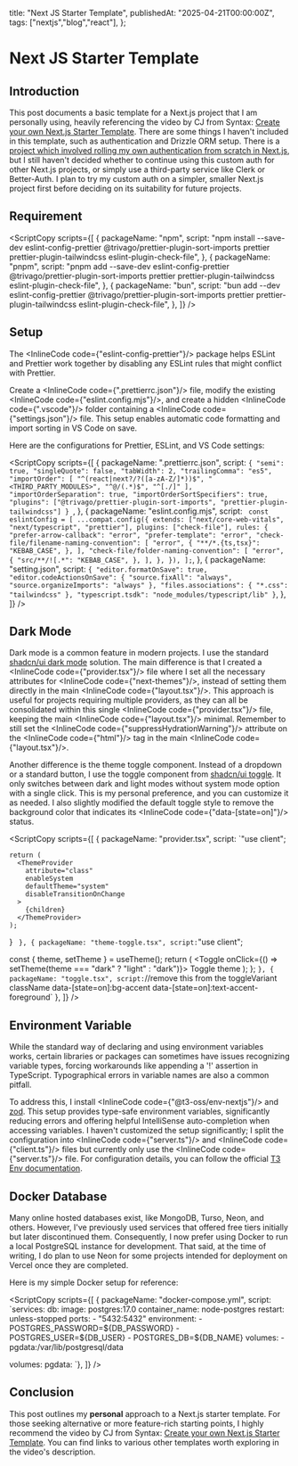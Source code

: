 
  title: "Next JS Starter Template",
  publishedAt: "2025-04-21T00:00:00Z",
  tags: ["nextjs","blog","react"],
};

# Next JS Starter Template

<Date date={metadata.publishedAt} />
<Tag tags={metadata.tags} />

## Introduction

This post documents a basic template for a Next.js project that I am personally using, heavily referencing the video by CJ from Syntax: [Create your own Next.js Starter Template](https://youtu.be/dLRKV-bajS4?si=MAeBfZa6-uoo1wa_). There are some things I haven't included in this template, such as authentication and Drizzle ORM setup. There is a [project which involved rolling my own authentication from scratch in Next.js](../auth-from-scratch), but I still haven't decided whether to continue using this custom auth for other Next.js projects, or simply use a third-party service like Clerk or Better-Auth. I plan to try my custom auth on a simpler, smaller Next.js project first before deciding on its suitability for future projects.

## Requirement

<ScriptCopy
  scripts={[
    {
      packageName: "npm",
      script:
        "npm install --save-dev eslint-config-prettier @trivago/prettier-plugin-sort-imports prettier prettier-plugin-tailwindcss eslint-plugin-check-file",
    },
    {
      packageName: "pnpm",
      script:
        "pnpm add --save-dev eslint-config-prettier @trivago/prettier-plugin-sort-imports prettier prettier-plugin-tailwindcss eslint-plugin-check-file",
    },
    {
      packageName: "bun",
      script:
        "bun add --dev eslint-config-prettier @trivago/prettier-plugin-sort-imports prettier prettier-plugin-tailwindcss eslint-plugin-check-file",
    },
  ]}
/>

## Setup

The <InlineCode code={"eslint-config-prettier"}/> package helps ESLint and Prettier work together by disabling any ESLint rules that might conflict with Prettier.

Create a <InlineCode code={".prettierrc.json"}/> file, modify the existing <InlineCode code={"eslint.config.mjs"}/>, and create a hidden <InlineCode code={".vscode"}/> folder containing a <InlineCode code={"settings.json"}/> file. This setup enables automatic code formatting and import sorting in VS Code on save.

Here are the configurations for Prettier, ESLint, and VS Code settings:

<ScriptCopy
  scripts={[
    {
      packageName: ".prettierrc.json",
      script: `{
    "semi": true,
    "singleQuote": false,
    "tabWidth": 2,
    "trailingComma": "es5",
    "importOrder": [
      "^(react|next?/?([a-zA-Z/]*))$",
      "<THIRD_PARTY_MODULES>",
      "^@/(.*)$",
      "^[./]"
    ],
    "importOrderSeparation": true,
    "importOrderSortSpecifiers": true,
    "plugins": ["@trivago/prettier-plugin-sort-imports", "prettier-plugin-tailwindcss"]
}
`,
    },
    {
      packageName: "eslint.config.mjs",
      script: `
const eslintConfig = [
  ...compat.config({
    extends: ["next/core-web-vitals", "next/typescript", "prettier"],
    plugins: ["check-file"],
    rules: {
      "prefer-arrow-callback": "error",
      "prefer-template": "error",
      "check-file/filename-naming-convention": [
        "error",
        {
          "**/*.{ts,tsx}": "KEBAB_CASE",
        },
      ],
      "check-file/folder-naming-convention": [
        "error",
        {
          "src/**/![.*": "KEBAB_CASE",
        },
      ],
    },
  }),
];`,
    },
    {
      packageName: "setting.json",
      script: `{
"editor.formatOnSave": true,
"editor.codeActionsOnSave": {
  "source.fixAll": "always",
  "source.organizeImports": "always"
},
"files.associations": {
  "*.css": "tailwindcss"
},
"typescript.tsdk": "node_modules/typescript/lib"
}`,
    },
  ]}
/>

## Dark Mode

Dark mode is a common feature in modern projects. I use the standard [shadcn/ui dark mode](https://ui.shadcn.com/docs/dark-mode) solution. The main difference is that I created a <InlineCode code={"provider.tsx"}/> file where I set all the necessary attributes for <InlineCode code={"next-themes"}/>, instead of setting them directly in the main <InlineCode code={"layout.tsx"}/>. This approach is useful for projects requiring multiple providers, as they can all be consolidated within this single <InlineCode code={"provider.tsx"}/> file, keeping the main <InlineCode code={"layout.tsx"}/> minimal. Remember to still set the <InlineCode code={"suppressHydrationWarning"}/> attribute on the <InlineCode code={"html"}/> tag in the main <InlineCode code={"layout.tsx"}/>.

Another difference is the theme toggle component. Instead of a dropdown or a standard button, I use the toggle component from [shadcn/ui toggle](https://ui.shadcn.com/docs/components/toggle). It only switches between dark and light modes without system mode option with a single click. This is my personal preference, and you can customize it as needed. I also slightly modified the default toggle style to remove the background color that indicates its <InlineCode code={"data-[state=on]"}/> status.

<ScriptCopy
  scripts={[
    {
      packageName: "provider.tsx",
      script:
`"use client";


    return (
      <ThemeProvider
        attribute="class"
        enableSystem
        defaultTheme="system"
        disableTransitionOnChange
      >
        {children}
      </ThemeProvider>
    );
}
`
    },
    {
      packageName: "theme-toggle.tsx",
      script:`"use client";



  const { theme, setTheme } = useTheme();
  return (
    <Toggle onClick={() => setTheme(theme === "dark" ? "light" : "dark")}>
      <Sun className="h-[1.2rem] w-[1.2rem] scale-100 rotate-0 transition-all dark:scale-0 dark:-rotate-90" />
      <Moon className="absolute h-[1.2rem] w-[1.2rem] scale-0 rotate-90 transition-all dark:scale-100 dark:rotate-0" />
      <span className="sr-only">Toggle theme</span>
    </Toggle>
  );
};
`
    },
    {
      packageName: "toggle.tsx",
      script:
`//remove this from the toggleVariant className
data-[state=on]:bg-accent data-[state=on]:text-accent-foreground`
    },
  ]}
/>

## Environment Variable

While the standard way of declaring and using environment variables works, certain libraries or packages can sometimes have issues recognizing variable types, forcing workarounds like appending a '!' assertion in TypeScript. Typographical errors in variable names are also a common pitfall.

To address this, I install <InlineCode code={"@t3-oss/env-nextjs"}/> and [zod](https://zod.dev/). This setup provides type-safe environment variables, significantly reducing errors and offering helpful IntelliSense auto-completion when accessing variables. I haven't customized the setup significantly; I split the configuration into <InlineCode code={"server.ts"}/> and <InlineCode code={"client.ts"}/> files but currently only use the <InlineCode code={"server.ts"}/> file. For configuration details, you can follow the official [T3 Env documentation](https://env.t3.gg/docs/nextjs).

## Docker Database

Many online hosted databases exist, like MongoDB, Turso, Neon, and others. However, I've previously used services that offered free tiers initially but later discontinued them. Consequently, I now prefer using Docker to run a local PostgreSQL instance for development. That said, at the time of writing, I do plan to use Neon for some projects intended for deployment on Vercel once they are completed.

Here is my simple Docker setup for reference:

<ScriptCopy
  scripts={[
    {
      packageName: "docker-compose.yml",
      script:
  `services:
  db:
    image: postgres:17.0
    container_name: node-postgres
    restart: unless-stopped
    ports:
      - "5432:5432"
    environment:
      - POSTGRES_PASSWORD=\${DB_PASSWORD}
      - POSTGRES_USER=\${DB_USER}
      - POSTGRES_DB=\${DB_NAME}
    volumes:
      - pgdata:/var/lib/postgresql/data

volumes:
pgdata:
`},
]}
/>

## Conclusion

This post outlines my **personal** approach to a Next.js starter template. For those seeking alternative or more feature-rich starting points, I highly recommend the video by CJ from Syntax: [Create your own Next.js Starter Template](https://youtu.be/dLRKV-bajS4?si=MAeBfZa6-uoo1wa_). You can find links to various other templates worth exploring in the video's description.
